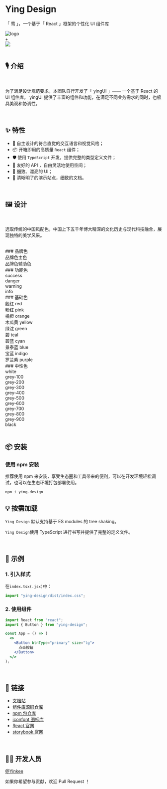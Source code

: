 
<Meta title="Introduction" />

<style>
  {`
    .logo {
      height: 80px;
      display: flex;
      align-items:center;
      margin-bottom:20px;
    }
    .logo-and {
      line-height: 100px;
      display: inline-block;
      margin: 0 20px;
      color: #aaa;
      font-size: 30px;
      font-weight:900;
    }
    .logo img {
      width: 80px;
      height:80px
    }
    .logo .react-logo{
      width: 80px;
      height:80px
    }
  `}
</style>

# Ying Design

「 莺 」，一个基于「 React 」框架的个性化 UI 组件库

<div className="logo">
  <img src={Logo} alt="logo" />
  <div className="logo-and">+</div>
  <img
    src="https://gw.alipayobjects.com/zos/antfincdn/aPkFc8Sj7n/method-draw-image.svg"
    className="react-logo"
  />
</div>

<br />

## 🎙 介绍

<br />

为了满足设计规范要求，本团队自行开发了「 yingUI 」—— 一个基于 React 的 UI 组件库。 yingUI 提供了丰富的组件和功能，在满足不同业务需求的同时，也极具美观和协调性。

<br />

## ✨ 特性

- 👑 自主设计的符合直觉的交互语言和视觉风格；
- 📦 开箱即用的高质量 `React` 组件；
- 🛡️ 使用 `TypeScript` 开发，提供完整的类型定义文件；
- 🎃 友好的 API ，自由灵活地使用空间；
- 🎠 细致、漂亮的 UI；
- 📁 清晰明了的演示站点，细致的文档。

<br />

## 🖼️ 设计

<br />

选取传统的中国风配色，中国上下五千年博大精深的文化历史与现代科技融合，展现独特的美学风采。

<br />
### 品牌色
<div style={{ textAlign: "center" }}>
  <div style={{ backgroundColor: "#2775b6" }}>品牌色主色</div>
  <div style={{ backgroundColor: "#6c757d" }}>品牌色辅助色</div>
</div>
### 功能色
<div style={{ textAlign: "center" }}>
  <div style={{ backgroundColor: "#0C8918" }}>success</div>
  <div style={{ backgroundColor: "#BE002F" }}>danger</div>
  <div style={{ backgroundColor: "#f9c116" }}>warning</div>
  <div style={{ backgroundColor: "#c08eaf" }}>info</div>
</div>
### 基础色
<div style={{ textAlign: "center" }}>
  <div style={{ backgroundColor: "#BE002F" }}>殷红 red</div>
  <div style={{ backgroundColor: "#FFB3A7" }}>粉红 pink</div>
  <div style={{ backgroundColor: "#f97d1c" }}>橘橙 orange</div>
  <div style={{ backgroundColor: "#f9c116" }}>木瓜黄 yellow</div>
  <div style={{ backgroundColor: "#0C8918" }}>绿沈 green</div>
  <div style={{ backgroundColor: "#1BD1A5" }}>碧 teal</div>
  <div style={{ backgroundColor: "#3EEDE7" }}>碧蓝 cyan</div>
  <div style={{ backgroundColor: "#2775b6" }}>景泰蓝 blue</div>
  <div style={{ backgroundColor: "#4B5CC4" }}>宝蓝 indigo</div>
  <div style={{ backgroundColor: "#c08eaf" }}>罗兰紫 purple</div>
</div>
### 中性色
<div style={{ textAlign: "center" }}>
  <div style={{ backgroundColor: "#fff" }}>white</div>
  <div style={{ backgroundColor: "#f8f9fa" }}>grey-100</div>
  <div style={{ backgroundColor: "#e9ecef" }}>grey-200</div>
  <div style={{ backgroundColor: "#dee2e6" }}>grey-300</div>
  <div style={{ backgroundColor: "#ced4da" }}>grey-400</div>
  <div style={{ backgroundColor: "#adb5bd" }}>grey-500</div>
  <div style={{ backgroundColor: "#6c757d" }}>grey-600</div>
  <div style={{ backgroundColor: "#495057" }}>grey-700</div>
  <div style={{ backgroundColor: "#343a40", color: "white" }}>grey-800</div>
  <div style={{ backgroundColor: "#212529", color: "white" }}>grey-900</div>
  <div style={{ backgroundColor: "#000", color: "white" }}>black</div>
</div>

<br />

## 📦 安装

### 使用 npm 安装

推荐使用 npm 来安装，享受生态圈和工具带来的便利，可以在开发环境轻松调试，也可以在生态环境打包部署使用。

```shell
npm i ying-design
```

## 💡 按需加载

`Ying Design` 默认支持基于 ES modules 的 tree shaking。

`Ying Design`使用 TypeScript 进行书写并提供了完整的定义文件。

<br />

## 🔨 示例

### 1. 引入样式

在`index.tsx(.jsx)`中：

```js
import "ying-design/dist/index.css";
```

### 2. 使用组件

```jsx
import React from "react";
import { Button } from "ying-design";

const App = () => (
  <>
    <Button btnType="primary" size="lg">
      点击按钮
    </Button>
  </>
);
```

<br />

## 🔗 链接

- [文档站](https://yinyin-ui-ts.vercel.app)
- [组件库源码仓库](https://github.com/Yanqi-Lin/ying-design)
- [npm 包仓库](https://npm.com/Yanqi-Lin/ying-design)
- [iconfont 图标库](https://www.iconfont.cn/?spm=a313x.search_index.i3.d4d0a486a.1ee93a81y6dS3X)
- [React 官网](https://react.dev/)
- [storybook 官网](https://storybook.js.org/)

<br />

## 👩‍💻 开发人员

[@Yinkee](https://github.com/Yanqi-Lin)

如果你希望参与贡献，欢迎 Pull Request ！
